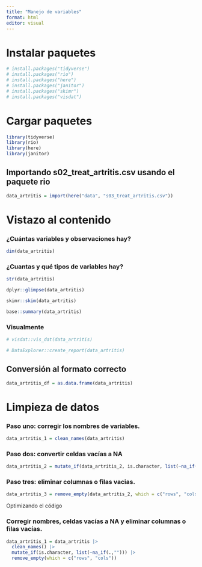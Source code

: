 ```yaml
---
title: "Manejo de variables"
format: html
editor: visual
---
```


# Instalar paquetes

```r
# install.packages("tidyverse")
# install.packages("rio")
# install.packages("here")
# install.packages("janitor")
# install.packages("skimr")
# install.packages("visdat")
```

# Cargar paquetes

```r
library(tidyverse)
library(rio)
library(here)
library(janitor)
```

## Importando s02_treat_artritis.csv usando el paquete rio

```r
data_artritis = import(here("data", "s03_treat_artritis.csv"))
```

# Vistazo al contenido

### ¿Cuántas variables y observaciones hay?

```r
dim(data_artritis)
```
### ¿Cuantas y qué tipos de variables hay?

```r
str(data_artritis)
```

```r
dplyr::glimpse(data_artritis)
```

```r
skimr::skim(data_artritis)
```

```r
base::summary(data_artritis)
```
### Visualmente

```r
# visdat::vis_dat(data_artritis)
```

```r
# DataExplorer::create_report(data_artritis)
```

## Conversión al formato correcto

```r
data_artritis_df = as.data.frame(data_artritis)
```

# Limpieza de datos

### Paso uno: corregir los nombres de variables.

```r
data_artritis_1 = clean_names(data_artritis)
```

### Paso dos: convertir celdas vacías a NA

```r
data_artritis_2 = mutate_if(data_artritis_2, is.character, list(~na_if(.,"")))
```

### Paso tres: eliminar columnas o filas vacias.

```r
data_artritis_3 = remove_empty(data_artritis_2, which = c("rows", "cols"))
```

Optimizando el código

### Corregir nombres, celdas vacías a NA y eliminar columnas o filas vacías.

```r
data_artritis_1 = data_artritis |> 
  clean_names() |> 
  mutate_if(is.character, list(~na_if(.,""))) |> 
  remove_empty(which = c("rows", "cols"))
```




